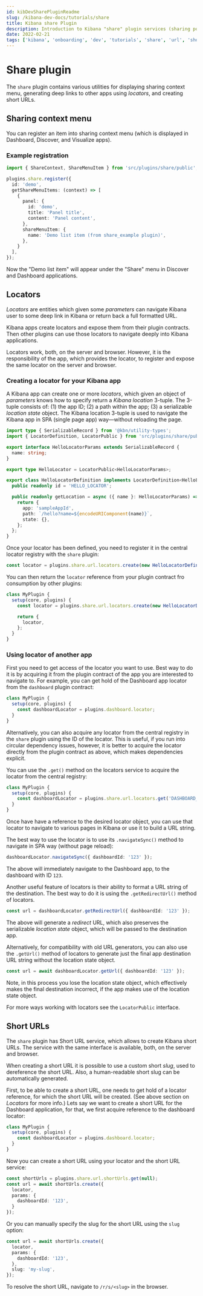 ```yaml
---
id: kibDevSharePluginReadme
slug: /kibana-dev-docs/tutorials/share
title: Kibana share Plugin
description: Introduction to Kibana "share" plugin services (sharing popup menu, URL locators, and short URLs).
date: 2022-02-21
tags: ['kibana', 'onboarding', 'dev', 'tutorials', 'share', 'url', 'short-url', 'locator']
---
```


# Share plugin

The `share` plugin contains various utilities for displaying sharing context menu,
generating deep links to other apps using *locators*, and creating short URLs.


## Sharing context menu

You can register an item into sharing context menu (which is displayed in
Dashboard, Discover, and Visualize apps).

### Example registration

```ts
import { ShareContext, ShareMenuItem } from 'src/plugins/share/public';

plugins.share.register({
  id: 'demo',
  getShareMenuItems: (context) => [
    {
      panel: {
        id: 'demo',
        title: 'Panel title',
        content: 'Panel content',
      },
      shareMenuItem: {
        name: 'Demo list item (from share_example plugin)',
      },
    }
  ],
});
```

Now the "Demo list item" will appear under the "Share" menu in Discover and
Dashboard applications.


## Locators

*Locators* are entities which given some *parameters* can navigate Kibana user
to some deep link in Kibana or return back a full formatted URL.

Kibana apps create locators and expose them from their plugin contracts. Then
other plugins can use those locators to navigate deeply into Kibana applications.

Locators work, both, on the server and browser. However, it is the responsibility
of the app, which provides the locator, to register and expose the same locator
on the server and browser.

### Creating a locator for your Kibana app

A Kibana app can create one or more *locators*, which given an object of *parameters*
knows how to specify return a *Kibana location* 3-tuple. The 3-tuple consists of:
(1) the app ID; (2) a path within the app; (3) a serializable *location state* object.
The Kibana location 3-tuple is used to navigate the Kibana app in SPA (single page app)
way&mdash;without reloading the page.

```ts
import type { SerializableRecord } from '@kbn/utility-types';
import { LocatorDefinition, LocatorPublic } from 'src/plugins/share/public';

export interface HelloLocatorParams extends SerializableRecord {
  name: string;
}

export type HelloLocator = LocatorPublic<HelloLocatorParams>;

export class HelloLocatorDefinition implements LocatorDefinition<HelloLocatorParams> {
  public readonly id = 'HELLO_LOCATOR';

  public readonly getLocation = async ({ name }: HelloLocatorParams) => {
    return {
      app: 'sampleAppId',
      path: `/hello?name=${encodeURIComponent(name)}`,
      state: {},
    };
  };
}
```

Once your locator has been defined, you need to register it in the central locator
registry with the `share` plugin:

```ts
const locator = plugins.share.url.locators.create(new HelloLocatorDefinition());
```

You can then return the `locator` reference from your plugin contract fro consumption
by other plugins:

```ts
class MyPlugin {
  setup(core, plugins) {
    const locator = plugins.share.url.locators.create(new HelloLocatorDefinition());

    return {
      locator,
    };
  }
}
```

### Using locator of another app

First you need to get access of the locator you want to use. Best way to do it is
by acquiring it from the plugin contract of the app you are interested to navigate
to. For example, you can get hold of the Dashboard app locator from the `dashboard`
plugin contract:

```ts
class MyPlugin {
  setup(core, plugins) {
    const dashboardLocator = plugins.dashboard.locator;
  }
}
```

Alternatively, you can also acquire any locator from the central registry in
the `share` plugin using the ID of the locator. This is useful, if you run into
circular dependency issues, however, it is better to acquire the locator directly
from the plugin contract as above, which makes dependencies explicit.

You can use the `.get()` method on the locators service to acquire the locator
from the central registry:

```ts
class MyPlugin {
  setup(core, plugins) {
    const dashboardLocator = plugins.share.url.locators.get('DASHBOARD_APP_LOCATOR');
  }
}
```

Once have have a reference to the desired locator object, you can use that locator
to navigate to various pages in Kibana or use it to build a URL string.

The best way to use the locator is to use its `.navigateSync()` method to navigate
in SPA way (without page reload):

```ts
dashboardLocator.navigateSync({ dashboardId: '123' });
```

The above will immediately navigate to the Dashboard app, to the dashboard with
ID `123`.

Another useful feature of locators is their ability to format a URL string of the
destination. The best way to do it is using the `.getRedirectUrl()` method
of locators.

```ts
const url = dashboardLocator.getRedirectUrl({ dashboardId: '123' });
```

The above will generate a *redirect* URL, which also preserves the serializable
*location state* object, which will be passed to the destination app.

Alternatively, for compatibility with old URL generators, you can also use the
`.getUrl()` method of locators to generate just the final app destination URL
string without the location state object.

```ts
const url = await dashboardLocator.getUrl({ dashboardId: '123' });
```

Note, in this process you lose the location state object, which effectively
makes the final destination incorrect, if the app makes use of the location
state object.

For more ways working with locators see the `LocatorPublic` interface.


## Short URLs

The `share` plugin has Short URL service, which allows to create Kibana short
URLs. The service with the same interface is available, both, on the server
and browser.

When creating a short URL it is possible to use a custom short *slug*, used
to dereference the short URL. Also, a human-readable short slug can be
automatically generated.

First, to be able to create a short URL, one needs to get hold of a locator
reference, for which the short URL will be created. (See above section on
*Locators* for more info.) Lets say we want to create a short URL for the
Dashboard application, for that, we first acquire reference to the dashboard
locator:

```ts
class MyPlugin {
  setup(core, plugins) {
    const dashboardLocator = plugins.dashboard.locator;
  }
}
```

Now you can create a short URL using your locator and the short URL service:

```ts
const shortUrls = plugins.share.url.shortUrls.get(null);
const url = await shortUrls.create({
  locator,
  params: {
    dashboardId: '123',
  }
});
```

Or you can manually specify the slug for the short URL using the `slug` option:

```ts
const url = await shortUrls.create({
  locator,
  params: {
    dashboardId: '123',
  },
  slug: 'my-slug',
});
```

To resolve the short URL, navigate to `/r/s/<slug>` in the browser.
